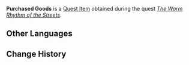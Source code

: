 {{Item Infobox
|title        = Purchased Goods
|id           = 120045
|image        = Item Purchased Goods Version 3.png
|type         = Quest Items
|description  = Items that Nilou bought for the Zubayr Theater. Apart from materials for making performance props, there are other items here that either fall under daily use or celebratory purposes. It is too much of a burden for one person to move this stuff themselves. Indeed, you find yourself wishing for a Sumpter Beast to offload this problem to...
|source1      = [[The Warm Rhythm of the Streets]]
}}
'''Purchased Goods''' is a [[Quest Item]] obtained during the quest ''[[The Warm Rhythm of the Streets]]''.

==Other Languages==
{{Transclude|Purchased Goods (Version 1)|Other Languages}}

==Change History==
{{Change History|3.1}}